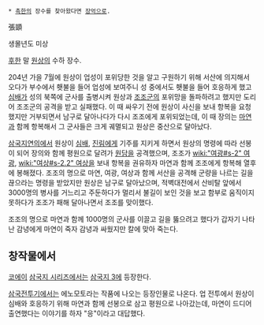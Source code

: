  * [[촉한]]의 장수를 찾아왔다면 [[장억]]으로.

張顗

생몰년도 미상

[[후한]] 말 [[원상]]의 수하 장수.

204년 가을 7월에 원상이 업성이 포위당한 것을 알고 구원하기 위해 서산에 의지해서 오다가 부수에서 횃불을 들어 업성에 보여주니 성 중에서도 횃불을 들어 호응하게 했고 [[심배]]가 성의 북쪽에 군사를 출병시켜 원상과 [[조조]]군의 포위망을 돌파하려고 했지만 도리어 조조군의 공격을 받고 실패했다. 이 때 싸우기 전에 원상이 사신을 보내 항복을 요청했지만 거부되면서 남구로 달아나다가 다시 조조에게 포위되었는데, 이 때 장의는 [[마연]]과 함께 항복해서 그 군사들은 크게 궤멸되고 원상은 중산으로 달아났다.

[[삼국지연의]]에서 원상이 [[심배]], [[진림]]에게 기주를 지키게 하면서 원상의 명령에 따라 선봉이 되어 장의와 함께 평원으로 달려가 [[원담]]을 공격했으며, 조조가 [[wiki:"여광#s-2" 여광]], [[wiki:"여상#s-2.2" 여상]]을 보내 항복을 권유하자 마연과 함께 조조에게 항복해 열후에 봉해졌다. 조조의 명으로 마연, 여광, 여상과 함께 서산을 공격해 군량을 나르는 길을 끊으라는 명령을 받았지만 원상은 남구로 달아났으며, 적벽대전에서 산비탈 앞에서 3000명의 병사를 거느리고 주둔하다가 멀리서 불길이 보인 것을 보고 함부로 움직이지 못하다가 조조가 패해 달아나면서 조조를 맞이했다.

조조의 명으로 마연과 함께 1000명의 군사를 이끌고 길을 뚫으려고 했다가 갑자기 나타난 감녕에게 마연이 죽자 감녕과 싸웠지만 칼에 맞아 죽는다.

== 창작물에서 ==
[[코에이]] [[삼국지 시리즈]]에서는 [[삼국지 3]]에 등장한다.

[[삼국전투기]]에서는 에노모토라는 작품에 나오는 등장인물로 나온다. 업 전투에서 원상이 심배와 호응하기 위해 마연과 함께 선봉으로 삼고 평원으로 나아갔는데, 마연이 드디어 출연했다는 이야기를 하자 "응"이라고 대답했다.
